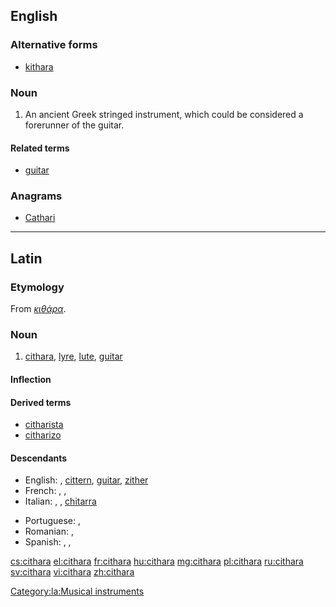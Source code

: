 ==English==

===Alternative forms===
* [[kithara]]

===Noun===
{{en-noun|s|pl2=citharai}}

# {{musici}} An ancient Greek stringed instrument, which could be considered a forerunner of the guitar.  

====Related terms====
* [[guitar]]

===Anagrams===
* [[Cathari#English|Cathari]]

----
==Latin==

===Etymology===
From {{etyl|grc|la}} ''[[κιθάρα]]''.

===Noun===
{{la-noun|cithara|citharae|citharae|f|first}}

# [[#English|cithara]], [[lyre]], [[lute]], [[guitar]]

====Inflection====
{{la-decl-1st|cithar}}

====Derived terms====
* [[citharista]]
* [[citharizo]]

====Descendants====
{{top2}}
* English: {{l|en|cithara}}, [[cittern]], [[guitar]], [[zither]]  
* French: {{l|fr|cithare}}, {{l|fr|citole}}, {{l|fr|guitare}}
* Italian: {{l|it|cetra}}, {{l|it|citara}}, [[chitarra]]
{{mid2}}
* Portuguese: {{l|pt|cítola}}, {{l|pt|guitarra}}
* Romanian: {{l|ro|ceteră}}, {{l|ro|chitară}}
* Spanish: {{l|es|cítola}}, {{l|es|cítora}}, {{l|es|guitarra}}
{{bottom}}

[[Category:la:Musical instruments]]

[[cs:cithara]]
[[el:cithara]]
[[fr:cithara]]
[[hu:cithara]]
[[mg:cithara]]
[[pl:cithara]]
[[ru:cithara]]
[[sv:cithara]]
[[vi:cithara]]
[[zh:cithara]]